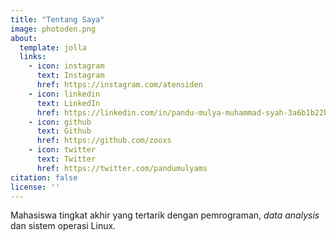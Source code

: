 ```yaml
---
title: "Tentang Saya"
image: photoden.png
about:
  template: jolla
  links:
    - icon: instagram
      text: Instagram
      href: https://instagram.com/atensiden
    - icon: linkedin
      text: LinkedIn
      href: https://linkedin.com/in/pandu-mulya-muhammad-syah-3a6b1b22b/
    - icon: github
      text: Github
      href: https://github.com/zooxs
    - icon: twitter
      text: Twitter
      href: https://twitter.com/pandumulyams
citation: false
license: ''
---
```


<style>
  .quarto-title-meta, .share-on-section, .giscus {
    visibility: hidden;
  }
</style>

Mahasiswa tingkat akhir yang tertarik dengan pemrograman, *data analysis* dan sistem operasi Linux.
